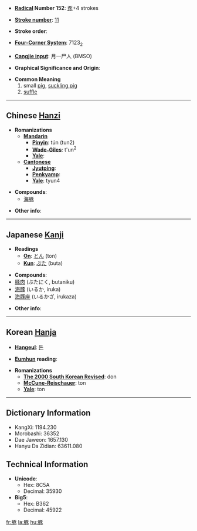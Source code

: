 * '''[[Wiktionary:Chinese radical index| Radical]] Number 152''': [[Wiktionary:Chinese radical index 豕|豕]]+4 strokes

* '''[[Wiktionary:Chinese total strokes index|Stroke number]]''': [[Wiktionary:Chinese total strokes index 11|11]]

* '''Stroke order''': 

* '''[[Wiktionary:Chinese four corner index|Four-Corner System]]''': 7123<sub>2</sub>

* '''[[Wiktionary:Chinese Cangjie index|Cangjie input]]''': 月一尸人 (BMSO)

* '''Graphical Significance and Origin''': 

* '''Common Meaning'''
*#small [[pig]], [[suckling pig]]
*# [[suffle]]<!-- is this a real word? -->

----

== Chinese [[Hanzi]] ==

* '''Romanizations'''
** '''[[Mandarin]]'''
*** '''[[Pinyin]]''': tún (tun2)
*** '''[[Wade-Giles]]''': t'un<sup>2</sup>
*** '''[[Yale]]''': 
** '''[[Cantonese]]'''
*** '''[[Jyutping]]''':
*** '''[[Penkyamp]]''': 
*** '''[[Yale]]''': tyun4

* '''Compounds''':
**[[海豚]]

* '''Other info''': 

----

== Japanese [[Kanji]] ==

* '''Readings'''
** '''[[On]]''': [[とん]] (ton)
** '''[[Kun]]''': [[ぶた]] (buta)

* '''Compounds''':
*[[豚肉]] (ぶたにく, butaniku)
*[[海豚]] (いるか, iruka)
*[[海豚座]] (いるかざ, irukaza)

* '''Other info''':  

----

== Korean [[Hanja]] ==

* '''[[Hangeul]]''': [[돈]]

* '''[[Eumhun]] reading''': 

* '''Romanizations'''
** '''[[The 2000 South Korean Revised Romanization|The 2000 South Korean Revised]]''': don
** '''[[McCune-Reischauer]]''': ton
** '''[[Yale]]''': ton

----

== Dictionary Information ==

* KangXi: 1194.230
* Morobashi: 36352
* Dae Jaweon: 1657.130
* Hanyu Da Zidian: 63611.080

== Technical Information ==

* '''Unicode''':
** Hex: 8C5A
** Decimal: 35930
* '''Big5''':
** Hex: B362
** Decimal: 45922

[[fr:豚]]
[[la:豚]]
[[hu:豚]]